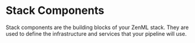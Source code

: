 # Stack Components

Stack components are the building blocks of your ZenML stack. They are
used to define the infrastructure and services that your pipeline will use.
